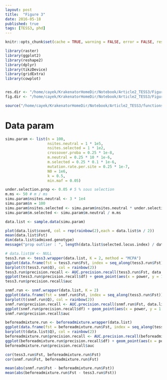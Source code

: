 ```yaml
---
layout: post
title:  "Figure 3"
date: 2016-05-18
published: true
tags: [TESS3, phd]
---
```



```r
knitr::opts_chunk$set(cache = TRUE, warning = FALSE, error = FALSE, results = "hide")
```


```r
library(raster)
library(ggplot2)
library(reshape2)
library(dplyr)
library(tikzDevice)
library(gridExtra)
library(cowplot)


res.dir <- "/home/cayek/KrakenatorHomeDir/Notebook/Article2_TESS3/Figure3.res/"
fig.dir <- "/home/cayek/KrakenatorHomeDir/Notebook/Article2_TESS3/Figures/"

source("/home/cayek/KrakenatorHomeDir/Notebook/Article2_TESS3/functions.R")

```


# Data param

```r
simu.param <- list(n = 100, 
                   nsites.neutral = 1 * 1e5,
                   nsites.selected = 1 * 1e2,
                   crossover.proba = 0.25 * 1e-8,
                   m.neutral = 0.25 * 10 * 1e-6,
                   m.selected = 0.25 * 0.1 * 1e-6,
                   mutation.rate.per.site = 0.25 * 1e-7,
                   N0 = 1e6,
                   k = 0.5,
                   min.maf = 0.05)

under.selection.prop <- 0.05 # 5 % sous selection
m.ms <- 50 # m / ms
simu.param$nsites.neutral <- 3 * 1e4
simu.param$n = 100
simu.param$nsites.selected <- simu.param$nsites.neutral * under.selection.prop
simu.param$m.selected <- simu.param$m.neutral / m.ms

data.list <- sample.data(simu.param)

plot(data.list$coord, col = rep(rainbow(2),each = data.list$n / 2))
mean(data.list$Fst)
dim(data.list$admixed.genotype)
message("prop outlier : ", length(data.list$selected.locus.index) / data.list$L * 100, " %")

```


```r
# data.list$W <- NULL
tess3.run <- tess3.wrapper(data.list, K = 2, method = "MCPA")
ggplot(data.frame(fst = tess3.run$Fst, index = seq_along(tess3.run$Fst))) + geom_point(aes(x = index, y = -log(1 - fst)))
barplot(t(tess3.run$Q), col = rainbow(2))
tess3.run$precision.recall <- AUC.precision.recall(tess3.run$Fst, data.list$selected.locus.index)
ggplot(tess3.run$precision.recall$df) + geom_point(aes(x = power, y = 1 - fdr))
tess3.run$precision.recall$auc

snmf.run <- snmf.wrapper(data.list, K = 2)
ggplot(data.frame(fst = snmf.run$Fst, index = seq_along(tess3.run$Fst))) + geom_point(aes(x = index, y = -log(1 - fst)))
barplot(t(snmf.run$Q), col = rainbow(2))
snmf.run$precision.recall <- AUC.precision.recall(snmf.run$Fst, data.list$selected.locus.index)
ggplot(snmf.run$precision.recall$df) + geom_point(aes(x = power, y = 1 - fdr))
snmf.run$precision.recall$auc

beforeadmixture.run <- beforeadmixture.wrapper(data.list)
ggplot(data.frame(fst = beforeadmixture.run$Fst, index = seq_along(tess3.run$Fst))) + geom_point(aes(x = index, y = -log(1 - fst)))
barplot(t(data.list$Q), col = rainbow(2))
beforeadmixture.run$precision.recall <- AUC.precision.recall(beforeadmixture.run$Fst, data.list$selected.locus.index)
ggplot(beforeadmixture.run$precision.recall$df) + geom_point(aes(x = power, y = 1 - fdr))
beforeadmixture.run$precision.recall$auc

cor(tess3.run$Fst, beforeadmixture.run$Fst)
cor(snmf.run$Fst, beforeadmixture.run$Fst)

mean(abs(snmf.run$Fst - beforeadmixture.run$Fst))
mean(abs(beforeadmixture.run$Fst - tess3.run$Fst))
```
